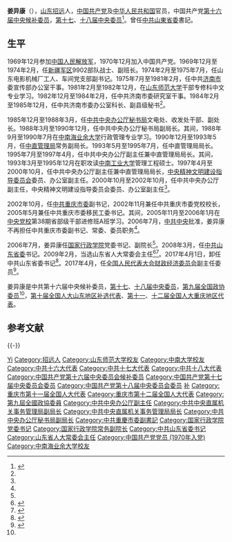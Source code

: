 {{Infobox officeholder
| 图像    = 
| 图像说明= 
| 职务1     = {{CCP}}[[中國共產黨山東省委員會|山東省委員會]]書記
| 就任日期1 = 2008年3月31日
| 卸任日期1 = 2017年4月1日
| 前任1     = [[李建國_(1946年)|李建國]]
| 继任1     = [[劉家義|劉家義]]
| 职务2     = {{中國國徽}} 山東省人民代表大會常務委員會主任
| 就任日期2 = 2009年2月18日
| 卸任日期2 = 2017年4月11日
| 前任2     = [[李建國_(1946年)|李建國]]
| 继任2     = [[劉家義|劉家義]]
| 职务3     = [[國家行政學院|國家行政學院]]常務副院長
| 就任日期3 = 2006年7月13日
| 卸任日期3 = 2008年6月10日
| 前任3     = [[陳福今|陳福今]]
| 继任3     = [[魏禮群|魏禮群]]
| 姓名      = 姜异康
| 原名      =  
| 出生日期  = {{Birth date and age|1953|1|9}}
| 出生地点  = {{PRC}}[[山东省|山东省]][[招远市|招远市]]
| 逝世日期  = <!-- {{Death date and age|}}（死亡在前，出生在后）{{Death year and age| }} -->
| 逝世地点  = 
| 政党      = {{CPC}}
| 职业      = 官员
| 父母      = 
| 配偶      = <!--{{marriage|姓名|}} -->
| 子女      = 
| 亲属      = 
| 信仰      = 
| 专业      = 
| 母校      = [[山东师范大学|山东师范大学]]<br />[[中南工业大学|中南工业大学]]
| 网站      = 
| 签名      = 
| 脚注      =
}}
'''姜异康'''（{{bd|1953年|1月9日|||catIdx=J姜}}），[[山东省|山东]][[招远市|招远]]人，[[中国共产党|中国共产党]]及[[中华人民共和国|中华人民共和国]]官员，中国共产党[[中国共产党第十六届中央委员会候补委员列表|第十六届中央候补委员]]，[[中国共产党第十七届中央委员会委员列表|第十七]]、[[中国共产党第十八届中央委员会委员列表|十八届中央委员]]<ref name=jl>{{cite web |url = http://news.sina.com.cn/o/2006-07-13/16569451679s.shtml |title = 国务院任命姜异康为国家行政学院副院长 |work = 新浪 |author =  |date = 2006-07-13 |accessdate = 2006-07-13 |archive-date = 2018-01-06 |archive-url = https://web.archive.org/web/20180106063657/http://news.sina.com.cn/o/2006-07-13/16569451679s.shtml |dead-url = no }}</ref>。曾任[[中共山東省委|中共山東省委]]書記。

==生平==
1969年12月参加[[中国人民解放军|中国人民解放军]]，1970年12月加入中国共产党。1969年12月至1974年2月，任[[新疆军区|新疆军区]]9902部队战士、副班长。1974年2月至1975年7月，任山东电影机械厂工人、车间党支部副书记。1975年7月至1981年2月，任中共[[济南市|济南市]]委宣传部办公室干事。1981年2月至1982年12月，在[[山东师范大学|山东师范大学]]干部专修科中文专业学习。1982年12月至1984年2月，任中共济南市委研究室干事。1984年2月至1985年12月，任中共济南市委办公室科长、副县级秘书<ref name=jl/>。

1985年12月至1988年3月，任[[中共中央办公厅秘书局|中共中央办公厅秘书局]]文电处、收发处干部、副处长。1988年3月至1990年12月，任中共中央办公厅秘书局副局长。其间，1988年9月至1990年7月在[[中南海业余大学|中南海业余大学]]行政管理专业学习。1990年12月至1993年5月，任[[中共中央直属机关事务管理局|中直管理局]]常务副局长。1993年5月至1995年7月，任中直管理局局长。1995年7月至1997年4月，任中共中央办公厅副主任兼中直管理局局长。其间，1993年3月至1995年12月在职攻读[[中南工业大学|中南工业大学]]管理工程硕士。1997年4月至2000年10月，任中共中央办公厅副主任兼中直管理局局长，[[中央精神文明建设指导委员会|中央精神文明建设指导委员会]]委员、办公室副主任。2000年10月至2002年10月，任中共中央办公厅副主任，中央精神文明建设指导委员会委员、办公室副主任<ref name=jl/>。

2002年10月，任[[中国共产党重庆市委员会|中共重庆市委]]副书记，2002年11月兼任中共重庆市委党校校长，2005年5月兼任中共重庆市委移民工委书记。其间，2005年11月至2006年1月在[[中共中央党校|中央党校]]第38期省部级干部进修班A班学习。2006年7月，[[中国共产党中央委员会|中共中央]]批准，姜异康不再担任中共重庆市委副书记、常委、委员职务<ref name=jl/>。

2006年7月，姜异康任[[国家行政学院|国家行政学院]]党委书记、副院长<ref name=jl/>。2008年3月，任[[中国共产党山东省委员会|中共山东省委]]书记。2009年2月，当选山东省人大常委会主任<ref>{{Cite web |url = http://district.ce.cn/newarea/sddy/201301/31/t20130131_24084235.shtml |title = 姜异康当选山东省人大主任 姜大明当选省长 |author =  |date = 2014-06-08 |work = 中国经济网 |accessdate = 2014-06-08 |archive-date = 2020-03-30 |archive-url = https://web.archive.org/web/20200330232638/http://district.ce.cn/newarea/sddy/201301/31/t20130131_24084235.shtml |dead-url = no }}</ref><ref>{{Cite web|url =http://sd.ce.cn/xw/sd/201311/20/t20131120_1206847.shtml|title =姜异康:以“钉钉子”精神抓工作 确保教育实践善始善终|author =|date =2014-05-08|publisher =中国经济网|language =|accessdate =|quote =|deadurl =yes|archiveurl =https://web.archive.org/web/20140508121630/http://sd.ce.cn/xw/sd/201311/20/t20131120_1206847.shtml|archivedate =2014-05-08}}</ref>。2017年4月1日，卸任中共山东省委书记<ref >{{cite web |url=http://district.ce.cn/newarea/sddy/201704/01/t20170401_21682622_1.shtml |title=审计署审计长刘家义调任山东省委书记 姜异康不再担任 |work=中国经济网 |date=2017-04-01 |accessdate=2017-04-01 |archive-date=2020-03-30 |archive-url=https://web.archive.org/web/20200330232650/http://district.ce.cn/newarea/sddy/201704/01/t20170401_21682622_1.shtml |dead-url=no }}</ref>。2017年4月，任[[全国人民代表大会财政经济委员会|全国人民代表大会财政经济委员会]]副主任委员<ref>{{cite news|title=全国人大常委会任免沈春耀、姜异康、王宪魁、夏宝龙、李适等职务|url=http://district.ce.cn/newarea/sddy/201704/27/t20170427_22412536.shtml|accessdate=2017-04-28|date=2017-04-27|newspaper=中国经济网|archive-date=2017-04-29|archive-url=https://web.archive.org/web/20170429000317/http://district.ce.cn/newarea/sddy/201704/27/t20170427_22412536.shtml|dead-url=no}}</ref>。

姜异康是中共第十六届中央候补委员，[[中国共产党第十七届中央委员会委员列表|第十七]]、[[中国共产党第十八届中央委员会委员列表|十八届中央委员]]，[[第九届全国政协委员|第九届全国政协委员]]<ref name=jl/>，[[第十届全国人民代表大会代表名单|第十届全国人大山东地区补选代表]]、[[第十一届全国人民代表大会代表名单|第十一]]、[[第十二届全国人民代表大会代表名单|十二届全国人大重庆地区代表]]。

== 参考文献 ==
{{Reflist|30em}}

{{-}}
{{start box}}
{{s-ppo|cpc}}
{{s-before|[[李建国_(1946年)|李建国]]}}
{{s-title|[[中国共产党山东省委员会|中国共产党山东省委员会]]书记|2008年3月－2017年4月}}
{{s-after|[[刘家义|刘家义]]}}
{{s-before|[[陈福今|陈福今]]}}
{{s-title|中国共产党[[国家行政学院|国家行政学院]]委员会书记|2006年7月－2008年3月}}
{{s-after|[[魏礼群|魏礼群]]}}
{{s-before|[[王鸿举|王鸿举]]}}
{{s-title|[[中国共产党重庆市委员会|中国共产党重庆市委员会]]专职副书记|2002年10月－2006年7月}}
{{s-after|[[张轩|张轩]]}}
{{s-before|[[刘胜玉|刘胜玉]]}}
{{s-title|[[中共中央直属机关事务管理局|中共中央直属机关事务管理局]]局长|1993年5月－2000年10月}}
{{s-after|[[李新_(中直工委)|李新]]}}
{{s-par|prc-lpc}}
{{s-before|[[李建国_(1946年)|李建国]]}}
{{s-title|[[山东省人民代表大会常务委员会|山东省人民代表大会常务委员会]]主任|2009年2月－2017年4月}}
{{s-after|[[刘家义|刘家义]]}}
{{end box}}

{{山东师范大学}}
{{中华人民共和国山东省正职领导人|nocat}}

{{Authority control}}
{{DEFAULTSORT:Jiang姜}}
[[Category:姜姓|Yi]]
[[Category:招远人|Category:招远人]]
[[Category:山东师范大学校友|Category:山东师范大学校友]]
[[Category:中南大学校友|Category:中南大学校友]]
[[Category:中共十六大代表|Category:中共十六大代表]]
[[Category:中共十七大代表|Category:中共十七大代表]]
[[Category:中共十八大代表|Category:中共十八大代表]]
[[Category:中国共产党第十六届中央委员会候补委员|Category:中国共产党第十六届中央委员会候补委员]]
[[Category:中国共产党第十七届中央委员会委员|Category:中国共产党第十七届中央委员会委员]]
[[Category:中国共产党第十八届中央委员会委员|Category:中国共产党第十八届中央委员会委员]]
[[Category:山东省第十届全国人大代表|补]]
[[Category:重庆市第十一届全国人大代表|Category:重庆市第十一届全国人大代表]]
[[Category:重庆市第十二届全国人大代表|Category:重庆市第十二届全国人大代表]]
[[Category:第九屆全國政協委員|Category:第九屆全國政協委員]]
[[Category:中共中央办公厅副主任|Category:中共中央办公厅副主任]]
[[Category:中共中央直属机关事务管理局副局长|Category:中共中央直属机关事务管理局副局长]]
[[Category:中共中央直属机关事务管理局局长|Category:中共中央直属机关事务管理局局长]]
[[Category:中共中央办公厅秘书局副局长|Category:中共中央办公厅秘书局副局长]]
[[Category:中共重慶市委副書記|Category:中共重慶市委副書記]]
[[Category:国家行政学院党委书记|Category:国家行政学院党委书记]]
[[Category:国家行政学院常务副院长|Category:国家行政学院常务副院长]]
[[Category:中共山东省委书记|Category:中共山东省委书记]]
[[Category:山东省人大常委会主任|Category:山东省人大常委会主任]]
[[Category:中国共产党党员_(1970年入党)|Category:中国共产党党员 (1970年入党)]]
[[Category:中南海业余大学校友|Category:中南海业余大学校友]]